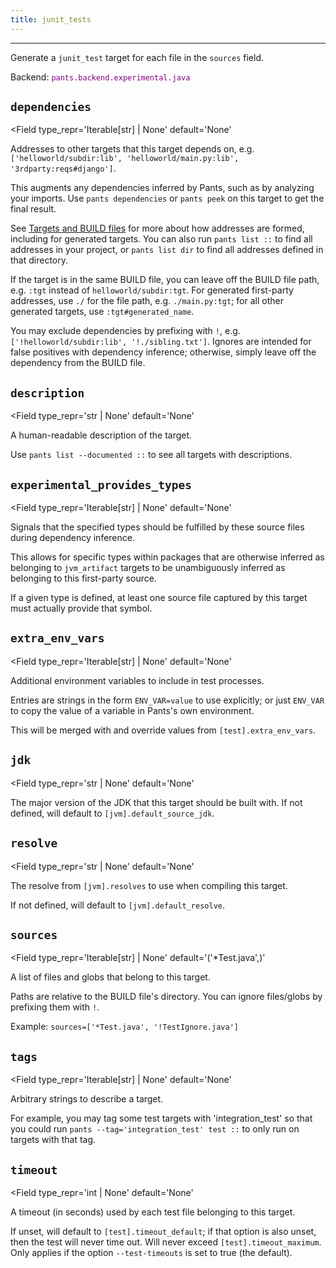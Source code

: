```yaml
---
title: junit_tests
---
```



---

Generate a `junit_test` target for each file in the `sources` field.

Backend: <span style="color: purple"><code>pants.backend.experimental.java</code></span>

## `dependencies`

<Field
  type_repr='Iterable[str] | None'
  default='None'
>
Addresses to other targets that this target depends on, e.g. `['helloworld/subdir:lib', 'helloworld/main.py:lib', '3rdparty:reqs#django']`.

This augments any dependencies inferred by Pants, such as by analyzing your imports. Use `pants dependencies` or `pants peek` on this target to get the final result.

See [Targets and BUILD files](doc:targets) for more about how addresses are formed, including for generated targets. You can also run `pants list ::` to find all addresses in your project, or `pants list dir` to find all addresses defined in that directory.

If the target is in the same BUILD file, you can leave off the BUILD file path, e.g. `:tgt` instead of `helloworld/subdir:tgt`. For generated first-party addresses, use `./` for the file path, e.g. `./main.py:tgt`; for all other generated targets, use `:tgt#generated_name`.

You may exclude dependencies by prefixing with `!`, e.g. `['!helloworld/subdir:lib', '!./sibling.txt']`. Ignores are intended for false positives with dependency inference; otherwise, simply leave off the dependency from the BUILD file.
</Field>

## `description`

<Field
  type_repr='str | None'
  default='None'
>
A human-readable description of the target.

Use `pants list --documented ::` to see all targets with descriptions.
</Field>

## `experimental_provides_types`

<Field
  type_repr='Iterable[str] | None'
  default='None'
>
Signals that the specified types should be fulfilled by these source files during dependency inference.

This allows for specific types within packages that are otherwise inferred as belonging to `jvm_artifact` targets to be unambiguously inferred as belonging to this first-party source.

If a given type is defined, at least one source file captured by this target must actually provide that symbol.
</Field>

## `extra_env_vars`

<Field
  type_repr='Iterable[str] | None'
  default='None'
>
Additional environment variables to include in test processes.

Entries are strings in the form `ENV_VAR=value` to use explicitly; or just `ENV_VAR` to copy the value of a variable in Pants's own environment.

This will be merged with and override values from `[test].extra_env_vars`.
</Field>

## `jdk`

<Field
  type_repr='str | None'
  default='None'
>
The major version of the JDK that this target should be built with. If not defined, will default to `[jvm].default_source_jdk`.
</Field>

## `resolve`

<Field
  type_repr='str | None'
  default='None'
>
The resolve from `[jvm].resolves` to use when compiling this target.

If not defined, will default to `[jvm].default_resolve`.
</Field>

## `sources`

<Field
  type_repr='Iterable[str] | None'
  default='(&#x27;&ast;Test.java&#x27;,)'
>
A list of files and globs that belong to this target.

Paths are relative to the BUILD file's directory. You can ignore files/globs by prefixing them with `!`.

Example: `sources=['*Test.java', '!TestIgnore.java']`
</Field>

## `tags`

<Field
  type_repr='Iterable[str] | None'
  default='None'
>
Arbitrary strings to describe a target.

For example, you may tag some test targets with 'integration_test' so that you could run `pants --tag='integration_test' test ::` to only run on targets with that tag.
</Field>

## `timeout`

<Field
  type_repr='int | None'
  default='None'
>
A timeout (in seconds) used by each test file belonging to this target.

If unset, will default to `[test].timeout_default`; if that option is also unset, then the test will never time out. Will never exceed `[test].timeout_maximum`. Only applies if the option `--test-timeouts` is set to true (the default).

</Field>